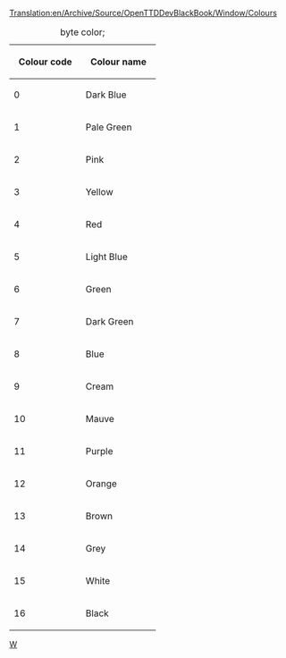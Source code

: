 [[Translation:en/Archive/Source/OpenTTDDevBlackBook/Window/Colours]]
{{en/DevDoc}}

{|
|+byte color;
!&nbsp;&nbsp;Colour code&nbsp;&nbsp;!!&nbsp;&nbsp;Colour name&nbsp;&nbsp;
|-
|0||Dark Blue
|-
|1||Pale Green
|-
|2||Pink
|-
|3||Yellow
|-
|4||Red
|-
|5||Light Blue
|-
|6||Green
|-
|7||Dark Green
|-
|8||Blue
|-
|9||Cream
|-
|10||Mauve
|-
|11||Purple
|-
|12||Orange
|-
|13||Brown
|-
|14||Grey
|-
|15||White
|-
|16||Black
|}

[[Category:en/Archive/Source/OpenTTDDevBlackBook|W]]